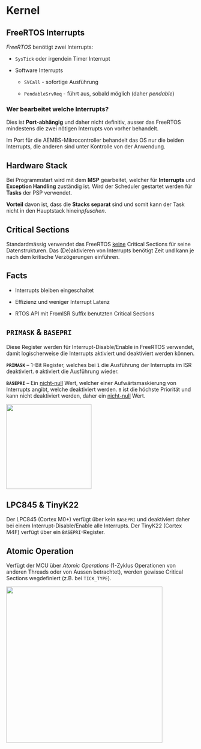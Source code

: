 # Kernel

## FreeRTOS Interrupts

*FreeRTOS* benötigt zwei Interrupts:

-   `SysTick` oder irgendein Timer Interrupt

-   Software Interrupts

    -   `SVCall` - sofortige Ausführung

    -   `PendableSrvReq` - führt aus, sobald möglich (daher *pendable*)

::: callout-note
### Wer bearbeitet welche Interrupts?

Dies ist **Port-abhängig** und daher nicht definitiv, ausser das FreeRTOS mindestens die zwei nötigen Interrupts von vorher behandelt.

Im Port für die AEMBS-Mikrocontroller behandelt das OS nur die beiden Interrupts, die anderen sind unter Kontrolle von der Anwendung.
:::

## Hardware Stack

Bei Programmstart wird mit dem **MSP** gearbeitet, welcher für **Interrupts** und **Exception Handling** zuständig ist. Wird der Scheduler gestartet werden für **Tasks** der PSP verwendet.

**Vorteil** davon ist, dass die **Stacks separat** sind und somit kann der Task nicht in den Hauptstack hinein*pfuschen*.

## Critical Sections

Standardmässig verwendet das FreeRTOS [keine]{.underline} Critical Sections für seine Datenstrukturen. Das (De)aktivieren von Interrupts benötigt Zeit und kann je nach dem kritische Verzögerungen einführen.

::: callout-tip
## Facts

-   Interrupts bleiben eingeschaltet

-   Effizienz und weniger Interrupt Latenz

-   RTOS API mit FromISR Suffix benutzten Critical Sections
:::

## `PRIMASK` & `BASEPRI` 

Diese Register werden für Interrupt-Disable/Enable in FreeRTOS verwendet, damit logischerweise die Interrupts aktiviert und deaktiviert werden können.

**`PRIMASK`** -- 1-Bit Register, welches bei `1` die Ausführung der Interrupts im ISR deaktiviert. `0` aktiviert die Ausführung wieder.

**`BASEPRI`** -- Ein [nicht-null]{.underline} Wert, welcher einer Aufwärtsmaskierung von Interrupts angibt, welche deaktiviert werden. `0` ist die höchste Priorität und kann nicht deaktiviert werden, daher ein [nicht-null]{.underline} Wert.

![](images/basepri_mask.png){fig-align="center" width="6cm"}

::: callout-important
## LPC845 & TinyK22

Der LPC845 (Cortex M0+) verfügt über kein `BASEPRI` und deaktiviert daher bei einem Interrupt-Disable/Enable alle Interrupts. Der TinyK22 (Cortex M4F) verfügt über ein `BASEPRI`-Register.
:::

::: callout-note
## Atomic Operation

Verfügt der MCU über *Atomic Operations* (1-Zyklus Operationen von anderen Threads oder von Aussen betrachtet), werden gewisse Critical Sections wegdefiniert (z.B. bei `TICK_TYPE`).
:::

![](images/paste-2.png){fig-align="center" width="11cm"}